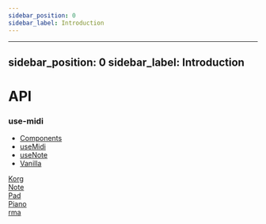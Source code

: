 ---
sidebar_position: 0
sidebar_label: Introduction
---

---
sidebar_position: 0
sidebar_label: Introduction
---

# API

<div className="container row">
<div className="col col--4">

### use-midi

- [Components](api/components)
- [useMidi](api/useMidi)
- [useNote](api/useNote)
- [Vanilla](api/vanilla)

</div>
<div className="col col--4">
  <a href="korg">Korg</a>
</div>
<div className="col col--4">
  <a href="note">Note</a>
</div>
<div className="col col--4">
  <a href="pad">Pad</a>
</div>
<div className="col col--4">
  <a href="piano">Piano</a>
</div>
<div className="col col--4">
  <a href="rma">rma</a>
</div>
</div>
